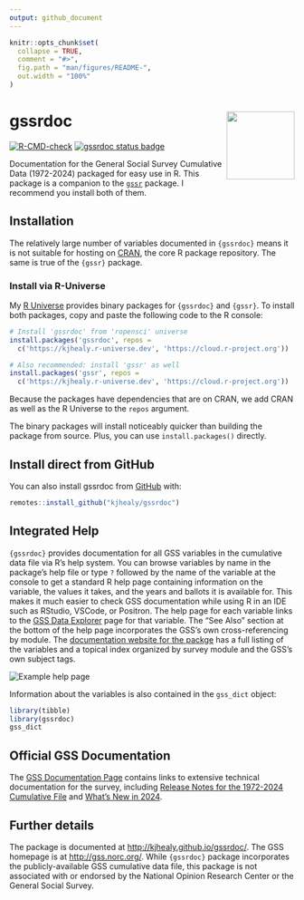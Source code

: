 ```yaml
---
output: github_document
---
```


<!-- README.md is generated from README.Rmd. Please edit that file -->

```r
knitr::opts_chunk$set(
  collapse = TRUE,
  comment = "#>",
  fig.path = "man/figures/README-",
  out.width = "100%"
)
```

# gssrdoc <img src="man/figures/gssrdoc.png" align="right" width="120" />

<!-- badges: start -->
[![R-CMD-check](https://github.com/kjhealy/gssrdoc/actions/workflows/R-CMD-check.yaml/badge.svg)](https://github.com/kjhealy/gssrdoc/actions/workflows/R-CMD-check.yaml)
[![gssrdoc status badge](https://kjhealy.r-universe.dev/badges/gssrdoc)](https://kjhealy.r-universe.dev/gssrdoc)
<!-- badges: end -->

Documentation for the General Social Survey Cumulative Data (1972-2024) packaged for easy use in R. This package is a companion to the [`gssr`](https://kjhealy.github.io/gssr) package. I recommend you install both of them.

## Installation

The relatively large number of variables documented in `{gssrdoc}` means it is not suitable for hosting on [CRAN](https://cran.r-project.org/), the core R package repository. The same is true of the `{gssr}` package.

### Install via R-Universe

My [R Universe](https://kjhealy.r-universe.dev/) provides binary packages for `{gssrdoc}` and `{gssr}`. To install both packages, copy and paste the following code to the R console:

``` r
# Install 'gssrdoc' from 'ropensci' universe
install.packages('gssrdoc', repos =
  c('https://kjhealy.r-universe.dev', 'https://cloud.r-project.org'))

# Also recommended: install 'gssr' as well
install.packages('gssr', repos =
  c('https://kjhealy.r-universe.dev', 'https://cloud.r-project.org'))
```

Because the packages have dependencies that are on CRAN, we add CRAN as well as the R Universe to the `repos` argument.

The binary packages will install noticeably quicker than building the package from source. Plus, you can use `install.packages()` directly.

## Install direct from GitHub

You can also install gssrdoc from [GitHub](https://github.com/kjhealy/gssrdoc) with:

``` r
remotes::install_github("kjhealy/gssrdoc")
```

## Integrated Help

`{gssrdoc}` provides documentation for all GSS variables in the cumulative data file via R's help system. You can browse variables by name in the package's help file or type `?` followed by the name of the variable at the console to get a standard R help page containing information on the variable, the values it takes, and the years and ballots it is available for. This makes it much easier to check GSS documentation while using R in an IDE such as RStudio, VSCode, or Positron. The help page for each variable links to the [GSS Data Explorer](https://gssdataexplorer.norc.org) page for that variable. The "See Also" section at the bottom of the help page incorporates the GSS's own cross-referencing by module. The [documentation website for the packge](https://kjhealy.github.io/gssrdoc) has a full listing of the variables and a topical index organized by survey module and the GSS's own subject tags.

<img src="man/figures/readme_sshot.png" alt="Example help page" />

Information about the variables is also contained in the `gss_dict` object:

``` r 
library(tibble)
library(gssrdoc)
gss_dict
```


## Official GSS Documentation

The [GSS Documentation Page](https://gss.norc.org/us/en/gss/get-documentation.html) contains links to extensive technical documentation for the survey, including [Release Notes for the 1972-2024 Cumulative File](https://gss.norc.org/content/dam/gss/get-documentation/pdf/other/Release%20Notes%207224.pdf) and [What's New in 2024](https://gss.norc.org/content/dam/gss/get-documentation/pdf/other/GSS%202024%20-%20Whats%20New.pdf).



## Further details

The package is documented at <http://kjhealy.github.io/gssrdoc/>. The GSS homepage is at <http://gss.norc.org/>. While `{gssrdoc}` package incorporates the publicly-available GSS cumulative data file, this package is not associated with or endorsed by the National Opinion Research Center or the General Social Survey.
